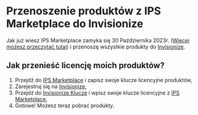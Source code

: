 # Przenoszenie produktów z IPS Marketplace do Invisionize

Jak już wiesz IPS Marketplace zamyka się 30 Października 2023r. ([Więcej możesz przeczytać tutaj](https://invisioncommunity.com/news/invision-community/marketplace-closure-r1283/)) i przenoszę wszystkie produkty do [Invisionize](https://forum.invisionize.pl/).

## Jak przenieść licencję moich produktów?

1. Przejdź do [IPS Marketplace](https://invisioncommunity.com/marketplace/) i zapisz swoje klucze licencyjne produktów,
2. Zarejestruj się na [Invisionize](https://forum.invisionize.pl/),
3. Przejdź do [Invisionize Klucze](https://forum.invisionize.pl/keys/) i wpisz swoje klucze licencyjne z [IPS Marketplace](https://invisioncommunity.com/marketplace/),
4. Gotowe! Możesz teraz pobrać produkty.

